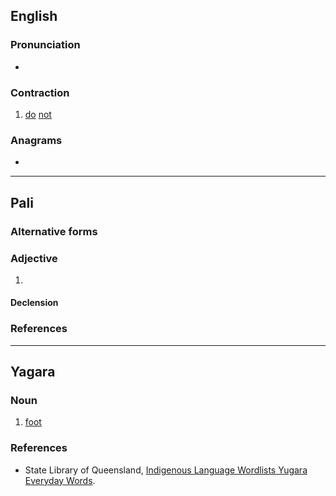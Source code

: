 {{also|Dinna}}
==English==

===Pronunciation===
* {{IPA|/ˈdɪnə/|lang=en}}

===Contraction===
{{en-cont}}

# {{lb|en|Scotland|Geordie|Durham}} [[do]] [[not]]

===Anagrams===
* {{anagrams|en|a=adinn|Danni|Diann|Nandi}}

----

==Pali==

===Alternative forms===
{{pi-alt}}

===Adjective===
# {{inflection of|dadāti||past|part|lang=pi|t=to give}}

====Declension====
{{pi-decl-noun|g=m}}
{{pi-decl-noun|dinnā|g=f}}
{{pi-decl-noun|g=n}}

===References===
{{R:pi:PTS}}

----

==Yagara==

===Noun===
{{head|1=yxg|2=noun}}

# [[foot]]

===References===
* State Library of Queensland, [https://www.slq.qld.gov.au/sites/default/files/0003-267231-yugara-everyday-words_0.pdf Indigenous Language Wordlists Yugara Everyday Words].